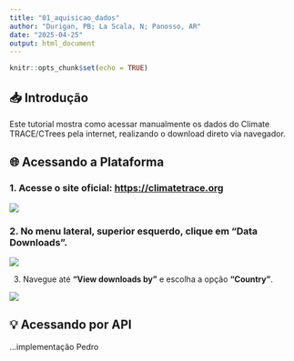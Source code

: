 ```yaml
---
title: "01_aquisicao_dados"
author: "Durigan, PB; La Scala, N; Panosso, AR"
date: "2025-04-25"
output: html_document
---
```


```r
knitr::opts_chunk$set(echo = TRUE)
```

## 📥 Introdução

Este tutorial mostra como acessar manualmente os dados do Climate TRACE/CTrees pela internet, realizando o download direto via navegador.

## 🌐 Acessando a Plataforma

### 1. Acesse o site oficial: [https://climatetrace.org](https://climatetrace.org)

![](../img/ct_tutorial_01.jpg)

### 2. No menu lateral, superior esquerdo, clique em **"Data Downloads"**.

![](../img/ct_tutorial_02.jpg)

3. Navegue até **"View downloads by"** e escolha a opção **"Country"**. 

![](../img/ct_tutorial_03.jpg)


## 💡 Acessando por API

...implementação Pedro
